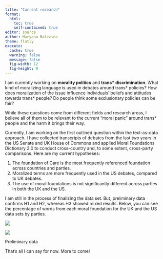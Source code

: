 ```yaml
---
title: "Current research"
format: 
  html:
    toc: true
    self-contained: true
editor: source
author: Maryana Balezina
theme: flatly
execute: 
  cache: true
  warning: false
  message: false
  fig-width: 12 
  fig-height: 9
---
```


I am currently working on **morality politics** and **trans\* discrimination**. What kind of moralizing language is used in debates around trans\* policies? How does moralization of the issue influence individuals' beliefs and attitudes towards trans\* people? Do people think some exclusionary policies can be fair?

While these questions come from different fields and research areas, I believe all of them to be relevant to the current "moral panic" around trans\* people and the harm it brings their way.

Currently, I am working on the first outlined question within the text-as-data approach. I have collected transcripts of debates from the last two years in the US Senate and UK House of Commons and applied Moral Foundations Dictionary 2.0 to conduct cross-country and, to some extent, cross-party comparisons. Here are my current hypotheses:

1.  The foundation of Care is the most frequently referenced foundation across countries and parties.
2.  Moralized terms are more frequently used in the US debates, compared to UK debates.
3.  The use of moral foundations is not significantly different across parties in both the UK and the US.

I am still in the process of finalizing the data set. But, preliminary data confirms H1 and H2, whereas H3 showed mixed results. Below, you can see the percentage of words from each moral foundation for the UK and the US data sets by parties.

::: {#fig-graphs layout-ncol=2}

![](moral dimenstions UK.png)

![](moral dimensions US.png)

Preliminary data
:::

That's all I can say for now. More to come!
